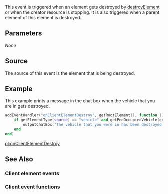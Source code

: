 {{Client event}}
 
This event is triggered when an element gets destroyed by [[/destroyElement.md|destroyElement]] or when the creator resource is stopping. It is also triggered when a parent element of this element is destroyed.

==Parameters==
''None''

==Source==
The source of this event is the element that is being destroyed.

==Example== 
This example prints a message in the chat box when the vehicle that you are in gets destroyed.
<syntaxhighlight lang="lua">
addEventHandler("onClientElementDestroy", getRootElement(), function ()
	if getElementType(source) == "vehicle" and getPedOccupiedVehicle(getLocalPlayer()) == source then
		outputChatBox("The vehicle that you were in has been destroyed by the script")
	end
end)
</syntaxhighlight>

[[/pl:onClientElementDestroy.md|pl:onClientElementDestroy]]

==See Also==
===Client element events===
{{Client_element_events}}
===Client event functions===
{{Client_event_functions}}